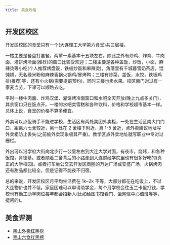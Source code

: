 ```yaml
---
title: 美食攻略
---
```


## 开发区校区

开发区校区的食堂只有一个(大连理工大学第六食堂)共三层楼。

一楼主要是餐盘打套餐，两荤一素基本十五块左右。除此之外有炒鸡、炸鸡、牛肉面、灌饼烤冷面(推荐)的窗口比较受欢迎；二楼主要是各种盖饭，炒饭，小面，麻辣烫等小吃(个人推荐烤盘饭，铁板炒饭和麻辣烫)，角落里有千城暮雪奶茶店，馄饨铺，无名缘米粉和麻辣香锅火锅鸡/冒烤鸭；三楼有炒菜，盖饭，水饺，铁板鸡排(推荐)等，还有小火锅(需要提前预约)，同时三楼也卖水果。校区南门对过有一家麦当劳，下课可以顺路去吃。

平时一楼牛肉面、炸鸡汉堡、灌饼烤冷面窗口和水吧全天开放(晚上九点多关门)，其余窗口只在饭点开。一楼的水吧卖雪糕和各种饮料，价格和学校超市基本一样。总体上说，食堂的价格不算多便宜。

外卖可以点但骑手不能进学校，生活区有两处美团外卖柜，一处在生活区南大门门口，距离六七舍较近，另一处在 2 舍楼下附近，离 1-5 舍近，点外卖建议地址写外卖柜防止丢失(之前偷外卖现象极其严重)。教学区点外卖地址就写职业中专对过栅栏。

外出可以沿学府大街向北步行一公里左右到大连大学对面，有夜市，烧烤，和各种饭馆，肯德基。或者顺着二舍背后的小路走到大连财经学院里也有很多好吃的(真正的大学校园)。或者打车坐公交去开发区商圈的万达广场或安盛广场，火锅烤肉还有甜品都比较全。但是记得不能夜不归宿。

总的来说，开发区校区月平均生活费在 1k~2k 不等，大部分都花在吃饭上，不过大连物价也并不低。家庭困难可以申请助学金，每个月学校会往玉兰卡里打钱，学校也有勤工助学岗位每年都会招新人(比如给图书馆看门、坐网信中心值班等等，挺闲的)。

## 美食评测

- [黑山外卖红黑榜](https://docs.qq.com/sheet/DSWJJSWhRSU5hTmdV)
- [黑山六食红黑榜](https://docs.qq.com/sheet/DTFZkbkFtUkhiR3ha)
